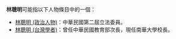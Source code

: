 '''林聰明'''可能指以下人物條目中的一個：
*[[林聰明_(政治人物)|林聰明 (政治人物)]]：中華民國第二屆立法委員。
*[[林聰明_(台灣學者)|林聰明 (台灣學者)]]：曾任中華民國教育部次長，現任南華大學校長。

{{消歧义|M聰明|Cat=三字林姓人名消歧义}}